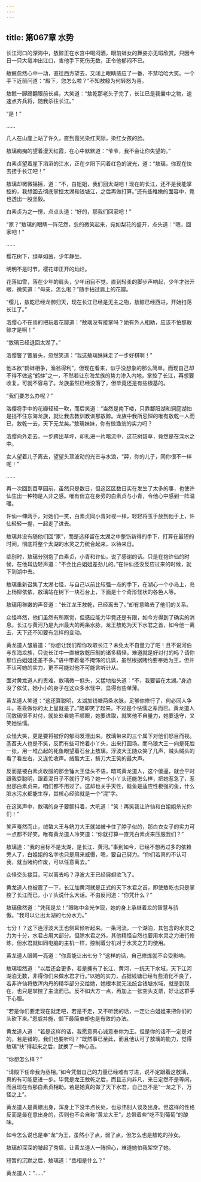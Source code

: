 ```yaml
---
---
---
```

title: 第067章 水势
---





长江河口的深海中，敖鲸正在水宫中喝闷酒，眼前蚌女的舞姿亦无暇欣赏。只因今日一只大鼋冲出江口，害他手下死伤无数，正令他郁闷不已。

敖鲸忽然心中一动，直往西方望去，又闭上眼睛感应了一番，不禁哈哈大笑。一个手下近前问道：“殿下，您怎么啦？”不知敖鲸为何转怒为喜。

敖鲸一脚踢翻眼前长桌，大笑道：“敖乾那老头子完了，长江已是我囊中之物，速速点齐兵将，随我杀往长江。”

“是！”

……

几人在山崖上站了许久，直到霞光染红天际，染红女孩的脸。

敖璃痴痴的望着漫天红霞，在心中默默道：“爷爷，我不会让你失望的。”

白素贞望着崖下滔滔的江水，正在夕阳下闪着红色的波光，道：“敖璃，你现在快去接手长江吧！”

敖璃却微微摇摇，道：“不，白姐姐，我们回太湖吧！现在的长江，还不是我能掌控的，我想回去彻底掌控太湖和钱塘江，之后再做打算。”还有些稚嫩的面容中，竟也透出一股坚毅。

白素贞为之一愣，点点头道：“好的，那我们回家吧！”

“家？”敖璃的眼睛一阵茫然，忽的微笑起来，宛如梨花的盛开，点头道：“嗯，回家吧！”

……

樱花树下，绿草如茵，少年静坐。

明明不是时节，樱花却正开的灿烂。

花落如雪，落在少年的肩头，少年闭目不觉。直到轻柔的脚步声响起，少年才张开眼，微笑道：“母亲，怎么啦？”随手拈过肩上的花瓣。

“缨儿，敖乾已经龙御归天，现在长江已经是无主之物，敖鲸已经西进，开始扫荡长江了。”

洛缨心不在焉的把玩着花瓣道：“敖璃没有接掌吗？她有外人相助，应该不怕那敖鲸才是啊！”

“敖璃已经退回太湖了。”

洛缨瞥了瞥眉头，忽然笑道：“我这敖璃妹妹走了一步好棋啊！”

他本欲“鹤蚌相争，渔翁得利”，但现在看来，似乎没想象的那么简单。而现自己却不得不做这“鹤蚌”之一，不然若让东海龙族的势力渗入内地，掌控了长江，再想要收复，可就不容易了。龙族虽然已经没落了，但毕竟还是有些根基的。

“我们要怎么办呢？”

洛缨将手中的花瓣轻轻一吹，而后笑道：“当然是南下喽，只靠鄱阳湖和洞庭湖怕是挡不住东海龙族，就让我去教训教训那敖鲸。龙族中我所忌惮的唯有敖乾一人而已，敖乾一去，天下无龙矣。”敖璃妹妹，你有做渔翁的实力吗？

洛缨向外走去，一步跨出草坪，却扎进一片暗流中，这花树碧草，竟然是在深水之中。

女人望着儿子离去，望望头顶波动的光芒与水浪，“羿，你的儿子，同你很不一样呢！”

……

再一次回到百草园前，虽然只是数日，但这区区数日实在发生了太多的事，也使许仙生出一种物是人非之感。唯有俏立在身旁的白素贞与小青，令他心中感到一阵温暖。

许仙一伸两手，对她们一笑，白素贞同小青对视一样，轻轻将玉手放到他手上，许仙轻轻一握，一起走了进去。

敖璃并没有随他们回“家”，而是选择留在太湖之中整饬新得的手下，打算在最短的时间，彻底将整个太湖的水灵之力统合起来，以待来日。

临别时，敖璃分别抱了白素贞，小青和许仙，说了感谢的话。只是在抱许仙的时候，在他耳边轻声道：“不会比白姐姐差劲儿的。”在许仙还没反应过来的时候，就下到湖中去。

敖璃重新召集了太湖七怪，与自己以前比较强一点的手下，在湖心一个小岛上，岛上杨柳依依，敖璃站在树下一块石台上，下面是十个奇形怪状的各色人等。

敖璃用稚嫩的声音道：“长江龙王敖乾，已经离去了。”却有意略去了他们的关系。

众怪哗然，他们虽然有所察觉，但感应能力毕竟还是有限，如今方得到了确实的消息。长江与黄河乃是九州最大的两条水脉，龙王敖乾为天下水君之首，如今他一离去，天下还不知要有怎样的变动。

黄龙道人皱眉道：“你想让我们帮你攻取长江？未免太不自量力了吧！且不说河伯与东海龙族，只说长江中一直被敖乾压制的诸多精怪，难道就是好对付的吗？请你那位白姐姐还差不多。”语中带着毫不掩饰的讥讽，虽然根据赌约要奉她为王，但并不认可她的实力，更不可能对他不可能言听计从。

面对黄龙道人的责难，敖璃微一低头，又猛地抬头道：“不，我要留在太湖。”身边没了依仗，她小小的身子在这众多水怪中，显得有些单薄。

黄龙道人笑道：“这还算聪明，太湖加钱塘两条水脉，足够你修行了，何必同人争斗。乖乖做你的太上皇就是了。”随即笑了起来。不过是个怯懦之辈而已。黄龙道人同敖璃很不对付，就处处看她不顺眼，她要进取，就笑他不自量力，她要退守，又笑她怯懦。

众怪大笑，更是要将被俘的郁闷发泄出来。敖璃带来的三个属下对他们怒目而视。菡萏夫人也是不笑，反而有些可怜着小丫头，出来打圆场。而乌狼大王一向是死脸一张，用一堆凸起的死鱼眼望着石台上敖璃。浮波大王随众笑了几声，贼头贼头的看了看左右，又连忙收声。绒螯大王，鲚刀大王笑的最大声。

反而是被白素贞收服的那金锤大王低头不语，暗骂黄龙道人，这个傻逼，就会平时跟我耍聪明，跟着混日子不就行了吗？她一个小丫头还能怎么样，把她惹急了，惹出那白素贞来，咱们都不用过了。这却也关乎天性，鲶鱼是适应性极强的鱼，什么脏水污水都能生存，其核心经验就是一个“混”字。

在这笑声中，敖璃的身子要颤抖着，大吼道：“笑！再笑我让许仙和白姐姐杀光你们！”

笑声戛然而止，绒螯大王与鲚刀大王就如被卡住了脖子似的，那白衣女子的实力可一点都不好笑。唯有黄龙道人冷笑道：“你就打算一直凭白素贞来压服我们？”

敖璃道：“我的目标不是太湖，是长江、黄河。”事到如今，已经不想再过多的依赖旁人了，白姐姐的名字也只是用来威慑，嗯，要自己努力。“你们若真的不认可我，就当赌约作废，可以任意离去。”

众怪交头接耳，可以离去吗？浮波大王已经展翅欲飞了。

黄龙道人也被震了一下，长江加黄河就是正式的天下水君之首，即使敖乾也只是掌控了长江而已，小丫头说什么大话。不由反问道：“你凭什么？”

敖璃傲然道：“凭我是龙！”眼眸中金光乍现，她的身上承继着龙的智慧与骄傲。“我可以让出太湖的七分水力。”

七分！？这下连浮波大王也侧耳倾听起来。一条河流，一个湖泊，其包含的水灵之力为十分，水君占用大部分。但除水君之外，其他精怪自然也要用水灵之力进行修炼，但水君就如同电脑的主机一样，控制着分机对于水灵之力的使用。

黄龙道人眼睛一亮道：“你真能让出七分？”这样的话，自己修炼就不会受影响。

敖璃坦然道：“以后还会更多，若是拥有了长江、黄河，一统天下水域，天下江河湖泊无数，非得你们来做水君才行。”以她的实力，占据钱塘已经有些消化不良了，若非许仙将敖浑内丹的精华部分交给她，她根本就无法统合钱塘水域，就是到现在，也只是掌控了主流而已。反不如大方一点，再加上一张空头支票，好让这群手下心服。

“若是你们要走现在就走吧，若是不走，又不听我的话，一定让白姐姐来把你们的头砍下来。”恩威并施，御下最简单却也是有效的办法。

黄龙道人道：“若是这样的话，我愿意真心诚意奉你为王。但是你的话不一定是对的，若是错的，我们也要听吗？”既然事已至此，而且他认可了敖璃的能力，觉得敖璃“扶”得起来之后，就换了一种心态。

“你想怎么样？”

“请殿下任命我为丞相。”如今凭借自己的力量已经难有寸进，说不定跟着这敖璃，真的有可能更进一步。毕竟是龙王敖乾之后，而且志向非凡，来日定然不是等闲，而且现在有那白素贞相助。若是她真的做了天下水君，自己岂不是“一龙之下，万怪之上”。

黄龙道人是黄鳝出身，浑身上下没半点长处，也忌讳别人谈及出身。但这样的性格反而是最在意出身的，否则也不会自称“黄龙大王”，总带着些“吃不到葡萄”的酸味。

如今怎么说也是奉“龙”为王，虽然小了点，弱了点，但怎么也是敖乾的孙女。

敖璃却深深的皱起了秀眉，让黄龙道人一阵担心，难道她怕我架空了她。

短暂的沉默之后，敖璃道：“丞相是什么？”

黄龙道人：“……”